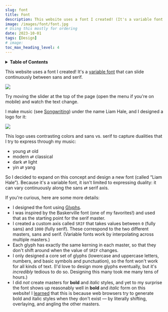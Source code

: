```yaml
---
slug: font
title: Font
description: This website uses a font I created! (It's a variable font that can slide continuously between sans and serif)
image: /images/font/font.jpg
# Using this mostly for ordering
date: 2023-10-01
tags: [Design]
# image:
toc_max_heading_level: 4
---
```


<!-- Inline table of contents -->

<details className="table_of_contents">
    <summary><strong>Table of Contents</strong></summary>
    <TOCInline toc={toc} maxHeadingLevel={4} />
</details>

This website uses a font I created! It's a [variable font](https://fonts.google.com/knowledge/introducing_type/introducing_variable_fonts) that can slide continuously between <span class="sans">sans</span> and <span class="serif">serif</span>. 

<!-- Images -->

<div className="image_wrapper">
    <img src={liam_hale_font} />
    <figcaption>
    </figcaption>
</div>

<!-- truncate -->

Try moving the slider at the top of the page (open the menu if you're on mobile) and watch the text change.

I make music (see [Songwriting](/songwriting)) under the name Liam Hale, and I designed a logo for it:

<div className="image_wrapper">
    <img src={liam_hale_logo} />
    <figcaption>
    </figcaption>
</div>

This logo uses contrasting colors and sans vs. serif to capture dualities that I try to express through my music:
- young ⇄ old
- modern ⇄ classical
- dark ⇄ light
- yin ⇄ yang

So I decided to expand on this concept and design a new font (called &ldquo;Liam Hale&rdquo;). Because it's a variable font, it isn't limited to expressing duality: it can vary continuously along the sans ⇄ serif axis. 

If you're curious, here are some more details:
- I designed the font using [Glyphs](https://glyphsapp.com/).
- I was inspired by the Baskerville font (one of my favorites!) and used that as the starting point for the serif master.
- I created a custom axis called `SRIF` that takes values between `0` (fully sans) and `1000` (fully serif). These correspond to the two different masters, sans and serif. (Variable fonts work by interpolating across multiple masters.)
- Each glyph has exactly the same kerning in each master, so that they don't shift around when the value of `SRIF` changes.
- I only designed a core set of glyphs (lowercase and uppercase letters, numbers, and basic symbols and punctuation), so the font won't work for all kinds of text. (I'd love to design more glyphs eventually, but it's _incredibly_ tedious to do so. Designing this many took me many tens of hours.)
- I did _not_ create masters for **bold** and _italic_ styles, and yet to my surprise the font shows up reasonably well in **bold** and _italic_ form on this website! I [learned](https://forum.glyphsapp.com/t/bizarre-variable-font-behavior-both-locally-and-on-the-web/28159/8) that this is because web browsers try to generate bold and italic styles when they don't exist — by literally shifting, overlaying, and angling the other masters. 
